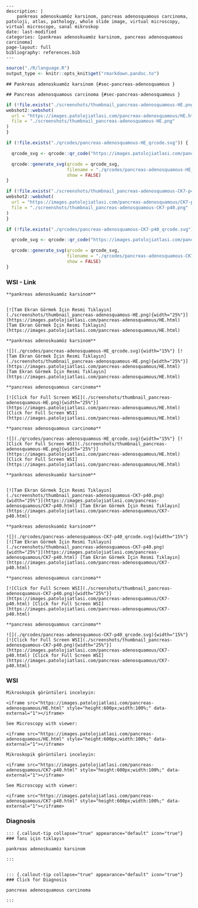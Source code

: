 

```comment
---
description: |
    pankreas adenoskuamöz karsinom, pancreas adenosquamous carcinoma, patoloji, atlas, pathology, whole slide image, virtual microscopy, virtual microscope, sanal mikroskop
date: last-modified
categories: [pankreas adenoskuamöz karsinom, pancreas adenosquamous carcinoma]
page-layout: full
bibliography: references.bib
---
```



```r
source("./R/language.R")
output_type <- knitr::opts_knit$get("rmarkdown.pandoc.to")
```


```asis
## Pankreas adenoskuamöz karsinom {#sec-pancreas-adenosquamous }
```


```asis
## Pancreas adenosquamous carcinoma {#sec-pancreas-adenosquamous }
```






```r
if (!file.exists("./screenshots/thumbnail_pancreas-adenosquamous-HE.png")) {
webshot2::webshot(
  url = "https://images.patolojiatlasi.com/pancreas-adenosquamous/HE.html",
  file = "./screenshots/thumbnail_pancreas-adenosquamous-HE.png"
)
}
```



```r
if (!file.exists("./qrcodes/pancreas-adenosquamous-HE_qrcode.svg")) {

  qrcode_svg <- qrcode::qr_code("https://images.patolojiatlasi.com/pancreas-adenosquamous/HE.html")

  qrcode::generate_svg(qrcode = qrcode_svg,
                       filename = "./qrcodes/pancreas-adenosquamous-HE_qrcode.svg",
                       show = FALSE)
}
```








```r
if (!file.exists("./screenshots/thumbnail_pancreas-adenosquamous-CK7-p40.png")) {
webshot2::webshot(
  url = "https://images.patolojiatlasi.com/pancreas-adenosquamous/CK7-p40.html",
  file = "./screenshots/thumbnail_pancreas-adenosquamous-CK7-p40.png"
)
}
```



```r
if (!file.exists("./qrcodes/pancreas-adenosquamous-CK7-p40_qrcode.svg")) {

  qrcode_svg <- qrcode::qr_code("https://images.patolojiatlasi.com/pancreas-adenosquamous/CK7-p40.html")

  qrcode::generate_svg(qrcode = qrcode_svg,
                       filename = "./qrcodes/pancreas-adenosquamous-CK7-p40_qrcode.svg",
                       show = FALSE)
}
```







::::: panel-tabset


### WSI - Link








:::: {.content-hidden when-format="pdf"}


```asis

**pankreas adenoskuamöz karsinom**


[![Tam Ekran Görmek İçin Resmi Tıklayın](./screenshots/thumbnail_pancreas-adenosquamous-HE.png){width="25%"}](https://images.patolojiatlasi.com/pancreas-adenosquamous/HE.html) [Tam Ekran Görmek İçin Resmi Tıklayın](https://images.patolojiatlasi.com/pancreas-adenosquamous/HE.html)

```

::::


:::: {.content-visible when-format="pdf"}

```asis

**pankreas adenoskuamöz karsinom**

![](./qrcodes/pancreas-adenosquamous-HE_qrcode.svg){width="15%"} [![Tam Ekran Görmek İçin Resmi Tıklayın](./screenshots/thumbnail_pancreas-adenosquamous-HE.png){width="25%"}](https://images.patolojiatlasi.com/pancreas-adenosquamous/HE.html) [Tam Ekran Görmek İçin Resmi Tıklayın](https://images.patolojiatlasi.com/pancreas-adenosquamous/HE.html)

```



::::




:::: {.content-hidden when-format="pdf"}


```asis

**pancreas adenosquamous carcinoma**

[![Click for Full Screen WSI](./screenshots/thumbnail_pancreas-adenosquamous-HE.png){width="25%"}](https://images.patolojiatlasi.com/pancreas-adenosquamous/HE.html) [Click for Full Screen WSI](https://images.patolojiatlasi.com/pancreas-adenosquamous/HE.html)

```

::::


:::: {.content-visible when-format="pdf"}

```asis

**pancreas adenosquamous carcinoma**

![](./qrcodes/pancreas-adenosquamous-HE_qrcode.svg){width="15%"} [![Click for Full Screen WSI](./screenshots/thumbnail_pancreas-adenosquamous-HE.png){width="25%"}](https://images.patolojiatlasi.com/pancreas-adenosquamous/HE.html) [Click for Full Screen WSI](https://images.patolojiatlasi.com/pancreas-adenosquamous/HE.html)

```


::::









:::: {.content-hidden when-format="pdf"}


```asis

**pankreas adenoskuamöz karsinom**


[![Tam Ekran Görmek İçin Resmi Tıklayın](./screenshots/thumbnail_pancreas-adenosquamous-CK7-p40.png){width="25%"}](https://images.patolojiatlasi.com/pancreas-adenosquamous/CK7-p40.html) [Tam Ekran Görmek İçin Resmi Tıklayın](https://images.patolojiatlasi.com/pancreas-adenosquamous/CK7-p40.html)

```

::::


:::: {.content-visible when-format="pdf"}

```asis

**pankreas adenoskuamöz karsinom**

![](./qrcodes/pancreas-adenosquamous-CK7-p40_qrcode.svg){width="15%"} [![Tam Ekran Görmek İçin Resmi Tıklayın](./screenshots/thumbnail_pancreas-adenosquamous-CK7-p40.png){width="25%"}](https://images.patolojiatlasi.com/pancreas-adenosquamous/CK7-p40.html) [Tam Ekran Görmek İçin Resmi Tıklayın](https://images.patolojiatlasi.com/pancreas-adenosquamous/CK7-p40.html)

```



::::




:::: {.content-hidden when-format="pdf"}


```asis

**pancreas adenosquamous carcinoma**

[![Click for Full Screen WSI](./screenshots/thumbnail_pancreas-adenosquamous-CK7-p40.png){width="25%"}](https://images.patolojiatlasi.com/pancreas-adenosquamous/CK7-p40.html) [Click for Full Screen WSI](https://images.patolojiatlasi.com/pancreas-adenosquamous/CK7-p40.html)

```

::::


:::: {.content-visible when-format="pdf"}

```asis

**pancreas adenosquamous carcinoma**

![](./qrcodes/pancreas-adenosquamous-CK7-p40_qrcode.svg){width="15%"} [![Click for Full Screen WSI](./screenshots/thumbnail_pancreas-adenosquamous-CK7-p40.png){width="25%"}](https://images.patolojiatlasi.com/pancreas-adenosquamous/CK7-p40.html) [Click for Full Screen WSI](https://images.patolojiatlasi.com/pancreas-adenosquamous/CK7-p40.html)

```


::::







### WSI








```asis
Mikroskopik görüntüleri inceleyin:

<iframe src="https://images.patolojiatlasi.com/pancreas-adenosquamous/HE.html" style="height:600px;width:100%;" data-external="1"></iframe>

```





```asis

See Microscopy with viewer:

<iframe src="https://images.patolojiatlasi.com/pancreas-adenosquamous/HE.html" style="height:600px;width:100%;" data-external="1"></iframe>

```







```asis
Mikroskopik görüntüleri inceleyin:

<iframe src="https://images.patolojiatlasi.com/pancreas-adenosquamous/CK7-p40.html" style="height:600px;width:100%;" data-external="1"></iframe>

```





```asis

See Microscopy with viewer:

<iframe src="https://images.patolojiatlasi.com/pancreas-adenosquamous/CK7-p40.html" style="height:600px;width:100%;" data-external="1"></iframe>

```





### Diagnosis


```asis


::: {.callout-tip collapse="true" appearance="default" icon="true"}
### Tanı için tıklayın

pankreas adenoskuamöz karsinom

:::


```


```asis


::: {.callout-tip collapse="true" appearance="default" icon="true"}
### Click for Diagnosis

pancreas adenosquamous carcinoma

:::

```









:::::















